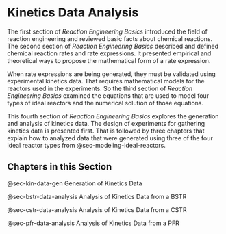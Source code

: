 # Kinetics Data Analysis

The first section of *Reaction Engineering Basics* introduced the field of reaction engineering and reviewed basic facts about chemical reactions. The second section of *Reaction Engineering Basics* described and defined chemical reaction rates and rate expressions. It presented empirical and theoretical ways to propose the mathematical form of a rate expression.

When rate expressions are being generated, they must be validated using experimental kinetics data. That requires mathematical models for the reactors used in the experiments. So the third section of *Reaction Engineering Basics* examined the equations that are used to model four types of ideal reactors and the numerical solution of those equations.

This fourth section of *Reaction Engineering Basics* explores the generation and analysis of kinetics data. The design of experiments for gathering kinetics data is presented first. That is followed by three chapters that explain how to analyzed data that were generated using three of the four ideal reactor types from @sec-modeling-ideal-reactors.

## Chapters in this Section

@sec-kin-data-gen Generation of Kinetics Data

@sec-bstr-data-analysis Analysis of Kinetics Data from a BSTR

@sec-cstr-data-analysis Analysis of Kinetics Data from a CSTR

@sec-pfr-data-analysis Analysis of Kinetics Data from a PFR
